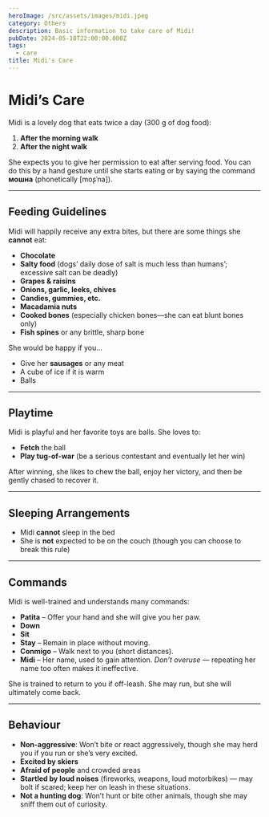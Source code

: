 ```yaml
---
heroImage: /src/assets/images/midi.jpeg
category: Others
description: Basic information to take care of Midi!
pubDate: 2024-05-18T22:00:00.000Z
tags:
  - care
title: Midi's Care
---
```


# Midi’s Care

Midi is a lovely dog that eats twice a day (300 g of dog food):

1. **After the morning walk**  
2. **After the night walk**

She expects you to give her permission to eat after serving food. You can do this by a hand gesture until she starts eating or by saying the command **мошна** (phonetically [moʂˈna]).

---

## Feeding Guidelines  
Midi will happily receive any extra bites, but there are some things she **cannot** eat:

- **Chocolate**  
- **Salty food** (dogs’ daily dose of salt is much less than humans’; excessive salt can be deadly)  
- **Grapes & raisins**  
- **Onions, garlic, leeks, chives**  
- **Candies, gummies, etc.**  
- **Macadamia nuts**  
- **Cooked bones** (especially chicken bones—she can eat blunt bones only)  
- **Fish spines** or any brittle, sharp bone  

She would be happy if you...  
- Give her **sausages** or any meat  
- A cube of ice if it is warm  
- Balls  

---

## Playtime

Midi is playful and her favorite toys are balls. She loves to:

- **Fetch** the ball  
- **Play tug-of-war** (be a serious contestant and eventually let her win)  

After winning, she likes to chew the ball, enjoy her victory, and then be gently chased to recover it.

---

## Sleeping Arrangements

- Midi **cannot** sleep in the bed  
- She is **not** expected to be on the couch (though you can choose to break this rule)  

---

## Commands

Midi is well-trained and understands many commands:

- **Patita** – Offer your hand and she will give you her paw.  
- **Down**  
- **Sit**  
- **Stay** – Remain in place without moving.  
- **Conmigo** – Walk next to you (short distances).  
- **Midi** – Her name, used to gain attention. _Don’t overuse_ — repeating her name too often makes it ineffective.

She is trained to return to you if off-leash. She may run, but she will ultimately come back.

---

## Behaviour

- **Non-aggressive**: Won’t bite or react aggressively, though she may herd you if you run or she’s very excited.  
- **Excited by skiers**  
- **Afraid of people** and crowded areas  
- **Startled by loud noises** (fireworks, weapons, loud motorbikes) — may bolt if scared; keep her on leash in these situations.  
- **Not a hunting dog**: Won’t hunt or bite other animals, though she may sniff them out of curiosity.  

